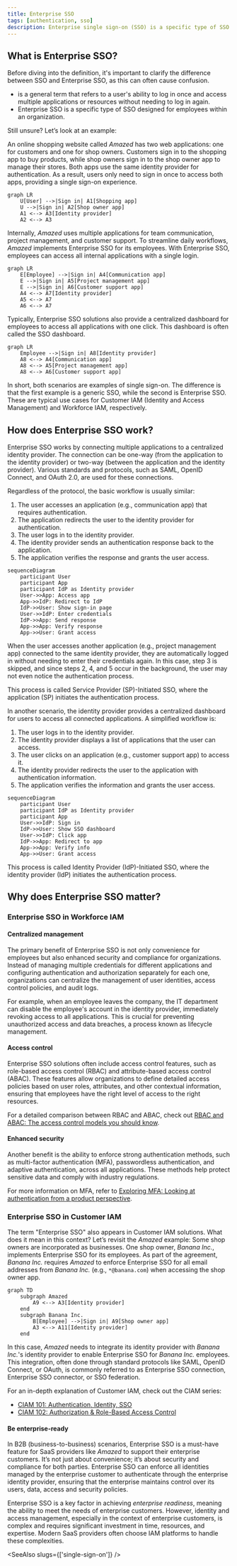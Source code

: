```yaml
---
title: Enterprise SSO
tags: [authentication, sso]
description: Enterprise single sign-on (SSO) is a specific type of SSO designed for employees within an organization.
---
```


## What is Enterprise SSO?

Before diving into the definition, it's important to clarify the difference between SSO and Enterprise SSO, as this can often cause confusion.

- <Ref slug="single-sign-on" /> is a general term that refers to a user's ability to log in once and access multiple applications or resources without needing to log in again.
- Enterprise SSO is a specific type of SSO designed for employees within an organization.

Still unsure? Let’s look at an example:

An online shopping website called _Amazed_ has two web applications: one for customers and one for shop owners. Customers sign in to the shopping app to buy products, while shop owners sign in to the shop owner app to manage their stores. Both apps use the same identity provider for authentication. As a result, users only need to sign in once to access both apps, providing a single sign-on experience.

```mermaid
graph LR
    U[User] -->|Sign in| A1[Shopping app]
    U -->|Sign in| A2[Shop owner app]
    A1 <--> A3[Identity provider]
    A2 <--> A3
```

Internally, _Amazed_ uses multiple applications for team communication, project management, and customer support. To streamline daily workflows, _Amazed_ implements Enterprise SSO for its employees. With Enterprise SSO, employees can access all internal applications with a single login.

```mermaid
graph LR
    E[Employee] -->|Sign in| A4[Communication app]
    E -->|Sign in| A5[Project management app]
    E -->|Sign in| A6[Customer support app]
    A4 <--> A7[Identity provider]
    A5 <--> A7
    A6 <--> A7
```

Typically, Enterprise SSO solutions also provide a centralized dashboard for employees to access all applications with one click. This dashboard is often called the SSO dashboard.

```mermaid
graph LR
    Employee -->|Sign in| A8[Identity provider]
    A8 <--> A4[Communication app]
    A8 <--> A5[Project management app]
    A8 <--> A6[Customer support app]
```

In short, both scenarios are examples of single sign-on. The difference is that the first example is a generic SSO, while the second is Enterprise SSO. These are typical use cases for Customer IAM (Identity and Access Management) and Workforce IAM, respectively.

## How does Enterprise SSO work?

Enterprise SSO works by connecting multiple applications to a centralized identity provider. The connection can be one-way (from the application to the identity provider) or two-way (between the application and the identity provider). Various standards and protocols, such as SAML, OpenID Connect, and OAuth 2.0, are used for these connections.

Regardless of the protocol, the basic workflow is usually similar:

1. The user accesses an application (e.g., communication app) that requires authentication.
2. The application redirects the user to the identity provider for authentication.
3. The user logs in to the identity provider.
4. The identity provider sends an authentication response back to the application.
5. The application verifies the response and grants the user access.

```mermaid
sequenceDiagram
    participant User
    participant App
    participant IdP as Identity provider
    User->>App: Access app
    App->>IdP: Redirect to IdP
    IdP->>User: Show sign-in page
    User->>IdP: Enter credentials
    IdP->>App: Send response
    App->>App: Verify response
    App->>User: Grant access
```

When the user accesses another application (e.g., project management app) connected to the same identity provider, they are automatically logged in without needing to enter their credentials again. In this case, step 3 is skipped, and since steps 2, 4, and 5 occur in the background, the user may not even notice the authentication process.

This process is called Service Provider (SP)-Initiated SSO, where the application (SP) initiates the authentication process.

In another scenario, the identity provider provides a centralized dashboard for users to access all connected applications. A simplified workflow is:

1. The user logs in to the identity provider.
2. The identity provider displays a list of applications that the user can access.
3. The user clicks on an application (e.g., customer support app) to access it.
4. The identity provider redirects the user to the application with authentication information.
5. The application verifies the information and grants the user access.

```mermaid
sequenceDiagram
    participant User
    participant IdP as Identity provider
    participant App
    User->>IdP: Sign in
    IdP->>User: Show SSO dashboard
    User->>IdP: Click app
    IdP->>App: Redirect to app
    App->>App: Verify info
    App->>User: Grant access
```

This process is called Identity Provider (IdP)-Initiated SSO, where the identity provider (IdP) initiates the authentication process.

## Why does Enterprise SSO matter?

### Enterprise SSO in Workforce IAM

#### Centralized management

The primary benefit of Enterprise SSO is not only convenience for employees but also enhanced security and compliance for organizations. Instead of managing multiple credentials for different applications and configuring authentication and authorization separately for each one, organizations can centralize the management of user identities, access control policies, and audit logs.

For example, when an employee leaves the company, the IT department can disable the employee's account in the identity provider, immediately revoking access to all applications. This is crucial for preventing unauthorized access and data breaches, a process known as lifecycle management.

#### Access control

Enterprise SSO solutions often include access control features, such as role-based access control (RBAC) and attribute-based access control (ABAC). These features allow organizations to define detailed access policies based on user roles, attributes, and other contextual information, ensuring that employees have the right level of access to the right resources.

For a detailed comparison between RBAC and ABAC, check out [RBAC and ABAC: The access control models you should know](https://blog.logto.io/rbac-and-abac).

#### Enhanced security

Another benefit is the ability to enforce strong authentication methods, such as multi-factor authentication (MFA), passwordless authentication, and adaptive authentication, across all applications. These methods help protect sensitive data and comply with industry regulations.

For more information on MFA, refer to [Exploring MFA: Looking at authentication from a product perspective](https://blog.logto.io/elaborate-mfa).

### Enterprise SSO in Customer IAM

The term "Enterprise SSO" also appears in Customer IAM solutions. What does it mean in this context? Let’s revisit the _Amazed_ example: Some shop owners are incorporated as businesses. One shop owner, _Banana Inc._, implements Enterprise SSO for its employees. As part of the agreement, _Banana Inc._ requires _Amazed_ to enforce Enterprise SSO for all email addresses from _Banana Inc._ (e.g., `*@banana.com`) when accessing the shop owner app.

```mermaid
graph TD
    subgraph Amazed
        A9 <--> A3[Identity provider]
    end
    subgraph Banana Inc.
        B[Employee] -->|Sign in| A9[Shop owner app]
        A3 <--> A11[Identity provider]
    end
```

In this case, _Amazed_ needs to integrate its identity provider with _Banana Inc._'s identity provider to enable Enterprise SSO for _Banana Inc._ employees. This integration, often done through standard protocols like SAML, OpenID Connect, or OAuth, is commonly referred to as Enterprise SSO connection, Enterprise SSO connector, or SSO federation.

For an in-depth explanation of Customer IAM, check out the CIAM series:

- [CIAM 101: Authentication, Identity, SSO](https://blog.logto.io/ciam-101-intro-authn-sso)
- [CIAM 102: Authorization & Role-Based Access Control](https://blog.logto.io/ciam-102-authz-and-rbac)

#### Be enterprise-ready

In B2B (business-to-business) scenarios, Enterprise SSO is a must-have feature for SaaS providers like _Amazed_ to support their enterprise customers. It’s not just about convenience; it’s about security and compliance for both parties. Enterprise SSO can enforce all identities managed by the enterprise customer to authenticate through the enterprise identity provider, ensuring that the enterprise maintains control over its users, data, access and security policies.

Enterprise SSO is a key factor in achieving _enterprise readiness_, meaning the ability to meet the needs of enterprise customers. However, identity and access management, especially in the context of enterprise customers, is complex and requires significant investment in time, resources, and expertise. Modern SaaS providers often choose IAM platforms to handle these complexities.

<SeeAlso slugs={['single-sign-on']} />
